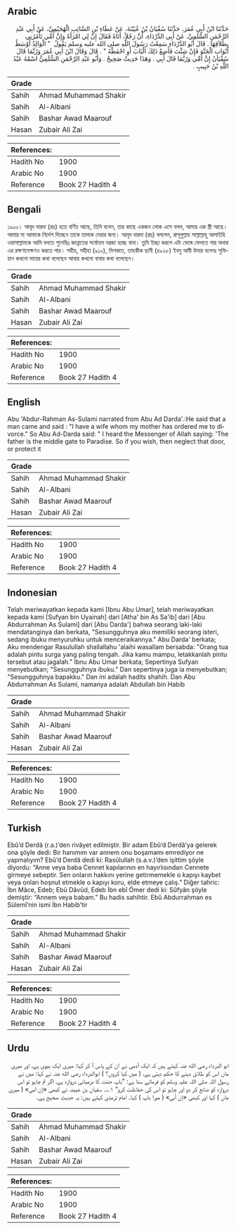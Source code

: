 ## Arabic


<div dir="rtl" lang="ar" style={{fontSize:'larger',backgroundColor:'#f8f9fa',padding:20}}>
حَدَّثَنَا ابْنُ أَبِي عُمَرَ، حَدَّثَنَا سُفْيَانُ بْنُ عُيَيْنَةَ، عَنْ عَطَاءِ بْنِ السَّائِبِ الْهُجَيْمِيِّ، عَنْ أَبِي عَبْدِ الرَّحْمَنِ السُّلَمِيِّ، عَنْ أَبِي الدَّرْدَاءِ، أَنَّ رَجُلاً، أَتَاهُ فَقَالَ إِنَّ لِي امْرَأَةً وَإِنَّ أُمِّي تَأْمُرُنِي بِطَلاَقِهَا ‏.‏ قَالَ أَبُو الدَّرْدَاءِ سَمِعْتُ رَسُولَ اللَّهِ صلى الله عليه وسلم يَقُولُ ‏ "‏ الْوَالِدُ أَوْسَطُ أَبْوَابِ الْجَنَّةِ فَإِنْ شِئْتَ فَأَضِعْ ذَلِكَ الْبَابَ أَوِ احْفَظْهُ ‏"‏ ‏.‏ قَالَ وَقَالَ ابْنُ أَبِي عُمَرَ وَرُبَّمَا قَالَ سُفْيَانُ إِنَّ أُمِّي وَرُبَّمَا قَالَ أَبِي ‏.‏ وَهَذَا حَدِيثٌ صَحِيحٌ ‏.‏ وَأَبُو عَبْدِ الرَّحْمَنِ السُّلَمِيُّ اسْمُهُ عَبْدُ اللَّهِ بْنُ حَبِيبٍ ‏.‏
</div>
<div style={{backgroundColor:'#f8f9fa',padding:20, marginBottom: 10}}><table> <thead> <tr> <th>Grade</th> <th></th> </tr> </thead> <tbody> <tr><td>Sahih</td><td>Ahmad Muhammad Shakir</td></tr><tr><td>Sahih</td><td>Al-Albani</td></tr><tr><td>Sahih</td><td>Bashar Awad Maarouf</td></tr><tr><td>Hasan</td><td>Zubair Ali Zai</td></tr></tbody></table><table> <thead> <tr> <th>References:</th> <th></th> </tr> </thead> <tbody><tr><td>Hadith No</td><td>1900</td></tr><tr><td>Arabic No</td><td>1900</td></tr><tr><td>Reference</td><td>Book 27 Hadith 4</td></tr></tbody></table></div>

## Bengali


<div dir="ltr" lang="bn" style={{fontSize:'larger',backgroundColor:'#f8f9fa',padding:20}}>
১৯০০। আবূদ দারদা (রাঃ) হতে বর্ণিত আছে, তিনি বলেন, তার কাছে একজন লোক এসে বলল, আমার এক স্ত্রী আছে। আমার মা আমাকে নির্দেশ দিচ্ছেন তাকে তালাক দেয়ার জন্য। আবূদ দারদা (রাঃ) বললেন, রাসূলুল্লাহ সাল্লাল্লাহু আলাইহি ওয়াসাল্লামকে আমি বলতে শুনেছিঃ জান্নাতের সর্বোত্তম দরজা হচ্ছে বাবা। তুমি ইচ্ছা করলে এটা ভেঙ্গে ফেলতে পার অথবা এর রক্ষণাবেক্ষণও করতে পার। সহীহ, সহীহা (৯১০), মিশকাত, তাহকীক ছানী (৪৯২৮) ইবনু আবী উমার বলেনঃ সুফিয়ান কখনো মায়ের কথা বলেছেন আবার কখনো বাবার কথা বলেছেন।
</div>
<div style={{backgroundColor:'#f8f9fa',padding:20, marginBottom: 10}}><table> <thead> <tr> <th>Grade</th> <th></th> </tr> </thead> <tbody> <tr><td>Sahih</td><td>Ahmad Muhammad Shakir</td></tr><tr><td>Sahih</td><td>Al-Albani</td></tr><tr><td>Sahih</td><td>Bashar Awad Maarouf</td></tr><tr><td>Hasan</td><td>Zubair Ali Zai</td></tr></tbody></table><table> <thead> <tr> <th>References:</th> <th></th> </tr> </thead> <tbody><tr><td>Hadith No</td><td>1900</td></tr><tr><td>Arabic No</td><td>1900</td></tr><tr><td>Reference</td><td>Book 27 Hadith 4</td></tr></tbody></table></div>

## English


<div dir="ltr" lang="en" style={{fontSize:'larger',backgroundColor:'#f8f9fa',padding:20}}>
Abu 'Abdur-Rahman As-Sulami narrated from Abu Ad Darda'.:He said that a man came and said : "I have a wife whom my mother has ordered me to divorce." So Abu Ad-Darda said: " I heard the Messenger of Allah saying: 'The father is the middle gate to Paradise. So if you wish, then neglect that door, or protect it
</div>
<div style={{backgroundColor:'#f8f9fa',padding:20, marginBottom: 10}}><table> <thead> <tr> <th>Grade</th> <th></th> </tr> </thead> <tbody> <tr><td>Sahih</td><td>Ahmad Muhammad Shakir</td></tr><tr><td>Sahih</td><td>Al-Albani</td></tr><tr><td>Sahih</td><td>Bashar Awad Maarouf</td></tr><tr><td>Hasan</td><td>Zubair Ali Zai</td></tr></tbody></table><table> <thead> <tr> <th>References:</th> <th></th> </tr> </thead> <tbody><tr><td>Hadith No</td><td>1900</td></tr><tr><td>Arabic No</td><td>1900</td></tr><tr><td>Reference</td><td>Book 27 Hadith 4</td></tr></tbody></table></div>

## Indonesian


<div dir="ltr" lang="id" style={{fontSize:'larger',backgroundColor:'#f8f9fa',padding:20}}>
Telah meriwayatkan kepada kami [Ibnu Abu Umar], telah meriwayatkan kepada kami [Sufyan bin Uyainah] dari [Atha' bin As Sa'ib] dari [Abu Abdurrahman As Sulami] dari [Abu Darda'] bahwa seorang laki-laki mendatanginya dan berkata, "Sesungguhnya aku memiliki seorang isteri, sedang ibuku menyuruhku untuk menceraikannya." Abu Darda' berkata; Aku mendengar Rasulullah shallallahu 'alaihi wasallam bersabda: "Orang tua adalah pintu surga yang paling tengah. Jika kamu mampu, letakkanlah pintu tersebut atau jagalah." Ibnu Abu Umar berkata; Sepertinya Sufyan menyebutkan; "Sesungguhnya ibuku." Dan sepertinya juga ia menyebutkan; "Sesungguhnya bapakku." Dan ini adalah hadits shahih. Dan Abu Abdurrahman As Sulami, namanya adalah Abdullah bin Habib
</div>
<div style={{backgroundColor:'#f8f9fa',padding:20, marginBottom: 10}}><table> <thead> <tr> <th>Grade</th> <th></th> </tr> </thead> <tbody> <tr><td>Sahih</td><td>Ahmad Muhammad Shakir</td></tr><tr><td>Sahih</td><td>Al-Albani</td></tr><tr><td>Sahih</td><td>Bashar Awad Maarouf</td></tr><tr><td>Hasan</td><td>Zubair Ali Zai</td></tr></tbody></table><table> <thead> <tr> <th>References:</th> <th></th> </tr> </thead> <tbody><tr><td>Hadith No</td><td>1900</td></tr><tr><td>Arabic No</td><td>1900</td></tr><tr><td>Reference</td><td>Book 27 Hadith 4</td></tr></tbody></table></div>

## Turkish


<div dir="ltr" lang="tr" style={{fontSize:'larger',backgroundColor:'#f8f9fa',padding:20}}>
Ebû’d Derdâ (r.a.)’den rivâyet edilmiştir. Bir adam Ebû’d Derdâ’ya gelerek ona şöyle dedi: Bir hanımım var annem onu boşamamı emrediyor ne yapmalıyım? Ebû’d Derdâ dedi ki: Rasûlullah (s.a.v.)’den işittim şöyle diyordu: “Anne veya baba Cennet kapılarının en hayırlısından Cennete girmeye sebeptir. Sen onların hakkını yerine getirmemekle o kapıyı kaybet veya onları hoşnut etmekle o kapıyı koru, elde etmeye çalış.” Diğer tahric: İbn Mâce, Edeb; Ebû Dâvûd, Edeb İbn ebî Ömer dedi ki: Sûfyân şöyle demiştir: “Annem veya babam.” Bu hadis sahihtir. Ebû Abdurrahman es Sülemî’nin ismi İbn Habib’tir
</div>
<div style={{backgroundColor:'#f8f9fa',padding:20, marginBottom: 10}}><table> <thead> <tr> <th>Grade</th> <th></th> </tr> </thead> <tbody> <tr><td>Sahih</td><td>Ahmad Muhammad Shakir</td></tr><tr><td>Sahih</td><td>Al-Albani</td></tr><tr><td>Sahih</td><td>Bashar Awad Maarouf</td></tr><tr><td>Hasan</td><td>Zubair Ali Zai</td></tr></tbody></table><table> <thead> <tr> <th>References:</th> <th></th> </tr> </thead> <tbody><tr><td>Hadith No</td><td>1900</td></tr><tr><td>Arabic No</td><td>1900</td></tr><tr><td>Reference</td><td>Book 27 Hadith 4</td></tr></tbody></table></div>

## Urdu


<div dir="rtl" lang="ur" style={{fontSize:'larger',backgroundColor:'#f8f9fa',padding:20}}>
ابو الدرداء رضی الله عنہ کہتے ہیں کہ ایک آدمی نے ان کے پاس آ کر کہا: میری ایک بیوی ہے، اور میری ماں اس کو طلاق دینے کا حکم دیتی ہے، ( میں کیا کروں؟ ) ابوالدرداء رضی الله عنہ نے کہا: میں نے رسول اللہ صلی اللہ علیہ وسلم کو فرماتے سنا ہے: ”باپ جنت کا درمیانی دروازہ ہے، اگر تم چاہو تو اس دروازہ کو ضائع کر دو اور چاہو تو اس کی حفاظت کرو“ ۱؎۔ سفیان بن عیینہ نے کبھی «إن امی» ( میری ماں ) کہا اور کبھی «إن أبی» ( میرا باپ ) کہا۔ امام ترمذی کہتے ہیں: یہ حدیث صحیح ہے۔
</div>
<div style={{backgroundColor:'#f8f9fa',padding:20, marginBottom: 10}}><table> <thead> <tr> <th>Grade</th> <th></th> </tr> </thead> <tbody> <tr><td>Sahih</td><td>Ahmad Muhammad Shakir</td></tr><tr><td>Sahih</td><td>Al-Albani</td></tr><tr><td>Sahih</td><td>Bashar Awad Maarouf</td></tr><tr><td>Hasan</td><td>Zubair Ali Zai</td></tr></tbody></table><table> <thead> <tr> <th>References:</th> <th></th> </tr> </thead> <tbody><tr><td>Hadith No</td><td>1900</td></tr><tr><td>Arabic No</td><td>1900</td></tr><tr><td>Reference</td><td>Book 27 Hadith 4</td></tr></tbody></table></div>
